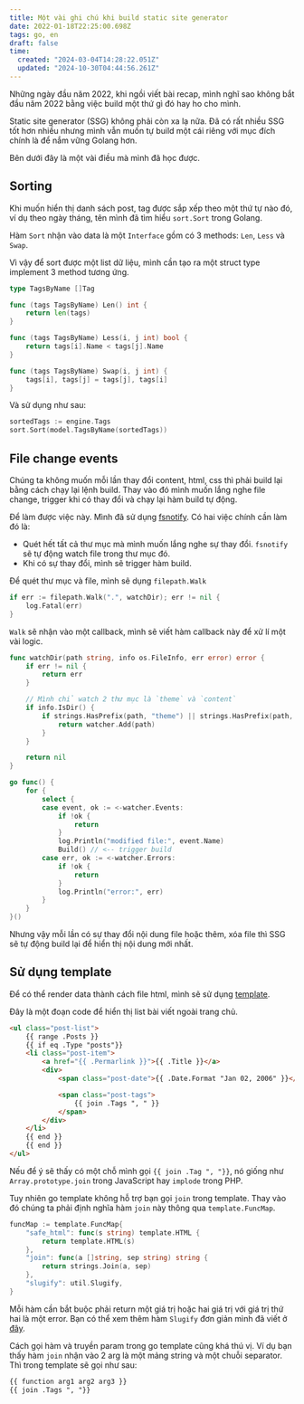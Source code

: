 ```yaml
---
title: Một vài ghi chú khi build static site generator
date: 2022-01-18T22:25:00.698Z
tags: go, en
draft: false
time:
  created: "2024-03-04T14:28:22.051Z"
  updated: "2024-10-30T04:44:56.261Z"
---
```


Những ngày đầu năm 2022, khi ngồi viết bài recap, mình nghĩ sao không bắt đầu năm 2022 bằng việc build một thứ gì đó hay ho cho mình.

Static site generator (SSG) không phải còn xa lạ nữa. Đã có rất nhiều SSG tốt hơn nhiều nhưng mình vẫn muốn tự build một cái riêng với mục đích chính là để nắm vững Golang hơn.

Bên dưới đây là một vài điều mà mình đã học được.

## Sorting

Khi muốn hiển thị danh sách post, tag được sắp xếp theo một thứ tự nào đó, ví dụ theo ngày tháng, tên mình đã tìm hiểu `sort.Sort` trong Golang.

Hàm `Sort` nhận vào data là một `Interface` gồm có 3 methods: `Len`, `Less` và `Swap`.

Vì vậy để sort được một list dữ liệu, mình cần tạo ra một struct type implement 3 method tương ứng.

```go
type TagsByName []Tag

func (tags TagsByName) Len() int {
	return len(tags)
}

func (tags TagsByName) Less(i, j int) bool {
	return tags[i].Name < tags[j].Name
}

func (tags TagsByName) Swap(i, j int) {
	tags[i], tags[j] = tags[j], tags[i]
}
```

Và sử dụng như sau:

```go
sortedTags := engine.Tags
sort.Sort(model.TagsByName(sortedTags))
```

## File change events

Chúng ta không muốn mỗi lần thay đổi content, html, css thì phải build lại bằng cách chạy lại lệnh build. Thay vào đó mình muốn lắng nghe file change, trigger khi có thay đổi và chạy lại hàm build tự động.

Để làm được việc này. Mình đã sử dụng [fsnotify](github.com/fsnotify/fsnotify). Có hai việc chính cần làm đó là:

- Quét hết tất cả thư mục mà mình muốn lắng nghe sự thay đổi. `fsnotify` sẽ tự động watch file trong thư mục đó.
- Khi có sự thay đổi, mình sẽ trigger hàm build.

Để quét thư mục và file, mình sẽ dụng `filepath.Walk`

```go
if err := filepath.Walk(".", watchDir); err != nil {
    log.Fatal(err)
}
```

`Walk` sẽ nhận vào một callback, mình sẽ viết hàm callback này để xử lí một vài logic.

```go
func watchDir(path string, info os.FileInfo, err error) error {
	if err != nil {
		return err
	}

    // Mình chỉ watch 2 thư mục là `theme` và `content`
	if info.IsDir() {
		if strings.HasPrefix(path, "theme") || strings.HasPrefix(path, "content") {
			return watcher.Add(path)
		}
	}

	return nil
}
```

```go
go func() {
    for {
        select {
        case event, ok := <-watcher.Events:
            if !ok {
                return
            }
            log.Println("modified file:", event.Name)
            Build() // <-- trigger build
        case err, ok := <-watcher.Errors:
            if !ok {
                return
            }
            log.Println("error:", err)
        }
    }
}()
```

Nhưng vậy mỗi lần có sự thay đổi nội dung file hoặc thêm, xóa file thì SSG sẽ tự động build lại để hiển thị nội dung mới nhất.

## Sử dụng template

Để có thể render data thành cách file html, mình sẽ sử dụng [template](https://golang.org/pkg/text/template/).

Đây là một đoạn code để hiển thị list bài viết ngoài trang chủ.

```html
<ul class="post-list">
    {{ range .Posts }}
    {{ if eq .Type "posts"}}
    <li class="post-item">
        <a href="{{ .Permarlink }}">{{ .Title }}</a>
        <div>
            <span class="post-date">{{ .Date.Format "Jan 02, 2006" }}</span>

            <span class="post-tags">
                {{ join .Tags ", " }}
            </span>
        </div>
    </li>
    {{ end }}
    {{ end }}
</ul>
```

Nếu để ý sẽ thấy có một chỗ mình gọi `{{ join .Tag ", "}}`, nó giống như `Array.prototype.join` trong JavaScript hay `implode` trong PHP.

Tuy nhiên go template không hỗ trợ bạn gọi `join` trong template. Thay vào đó chúng ta phải định nghĩa hàm `join` này thông qua `template.FuncMap`.

```go
funcMap := template.FuncMap{
    "safe_html": func(s string) template.HTML {
        return template.HTML(s)
    },
    "join": func(a []string, sep string) string {
        return strings.Join(a, sep)
    },
    "slugify": util.Slugify,
}
```

Mỗi hàm cần bắt buộc phải return một giá trị hoặc hai giá trị với giá trị thứ hai là một error. Bạn có thể xem thêm hàm `Slugify` đơn giản mình đã viết ở [đây](https://github.com/tatthien/giraffe/blob/master/util/general.go#L9).

Cách gọi hàm và truyền param trong go template cũng khá thú vị. Ví dụ bạn thấy hàm `join` nhận vào 2 arg là một mảng string và một chuỗi separator. Thì trong template sẽ gọi như sau:

```html
{{ function arg1 arg2 arg3 }}
{{ join .Tags ", "}}
```
